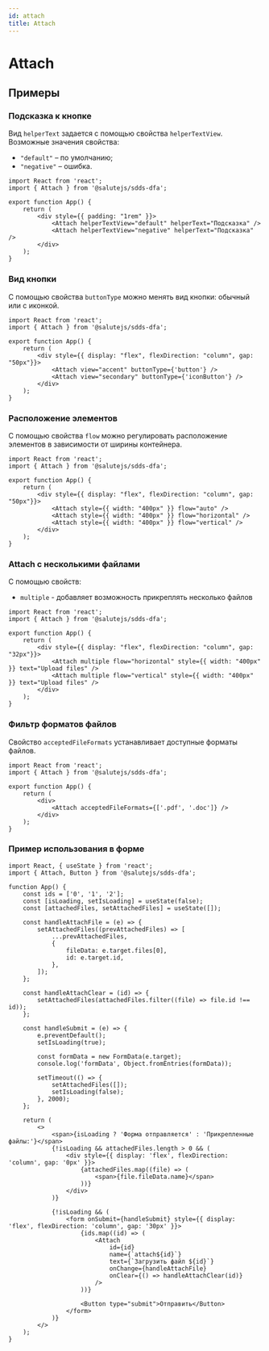 ```yaml
---
id: attach
title: Attach
---
```



# Attach
<Description name="Attach" />
<PropsTable name="Attach" />

## Примеры

### Подсказка к кнопке
Вид `helperText` задается с помощью свойства `helperTextView`. Возможные значения свойства:
+ `"default"` – по умолчанию;
+ `"negative"` – ошибка.

```tsx live
import React from 'react';
import { Attach } from '@salutejs/sdds-dfa';

export function App() {
    return (
        <div style={{ padding: "1rem" }}>
            <Attach helperTextView="default" helperText="Подсказка" />
            <Attach helperTextView="negative" helperText="Подсказка" />
        </div>
    );
}
```

### Вид кнопки
С помощью свойства `buttonType` можно менять вид кнопки: обычный или с иконкой.

```tsx live
import React from 'react';
import { Attach } from '@salutejs/sdds-dfa';

export function App() {
    return (
        <div style={{ display: "flex", flexDirection: "column", gap: "50px"}}>
            <Attach view="accent" buttonType={'button'} />
            <Attach view="secondary" buttonType={'iconButton'} />
        </div>
    );
}
```

### Расположение элементов
C помощью свойства `flow` можно регулировать расположение элементов в зависимости от ширины контейнера.

```tsx live
import React from 'react';
import { Attach } from '@salutejs/sdds-dfa';

export function App() {
    return (
        <div style={{ display: "flex", flexDirection: "column", gap: "50px"}}>
            <Attach style={{ width: "400px" }} flow="auto" />
            <Attach style={{ width: "400px" }} flow="horizontal" />
            <Attach style={{ width: "400px" }} flow="vertical" />
        </div>
    );
}
```

### Attach с несколькими файлами

С помощью свойств:
- `multiple` - добавляет возможность прикреплять несколько файлов

```tsx live
import React from 'react';
import { Attach } from '@salutejs/sdds-dfa';

export function App() {
    return (
        <div style={{ display: "flex", flexDirection: "column", gap: "32px"}}>
            <Attach multiple flow="horizontal" style={{ width: "400px" }} text="Upload files" />
            <Attach multiple flow="vertical" style={{ width: "400px" }} text="Upload files" />
        </div>
    );
}
```

### Фильтр форматов файлов
Свойство `acceptedFileFormats` устанавливает доступные форматы файлов.

```tsx live
import React from 'react';
import { Attach } from '@salutejs/sdds-dfa';

export function App() {
    return (
        <div>
            <Attach acceptedFileFormats={['.pdf', '.doc']} />
        </div>
    );
}
```

### Пример использования в форме

```tsx live
import React, { useState } from 'react';
import { Attach, Button } from '@salutejs/sdds-dfa';

function App() {
    const ids = ['0', '1', '2'];
    const [isLoading, setIsLoading] = useState(false);
    const [attachedFiles, setAttachedFiles] = useState([]);

    const handleAttachFile = (e) => {
        setAttachedFiles((prevAttachedFiles) => [
            ...prevAttachedFiles,
            {
                fileData: e.target.files[0],
                id: e.target.id,
            },
        ]);
    };

    const handleAttachClear = (id) => {
        setAttachedFiles(attachedFiles.filter((file) => file.id !== id));
    };

    const handleSubmit = (e) => {
        e.preventDefault();
        setIsLoading(true);
  
        const formData = new FormData(e.target);
        console.log('formData', Object.fromEntries(formData));

        setTimeout(() => {
            setAttachedFiles([]);
            setIsLoading(false);
        }, 2000);
    };

    return (
        <>
            <span>{isLoading ? 'Форма отправляется' : 'Прикрепленные файлы:'}</span>
            {!isLoading && attachedFiles.length > 0 && (
                <div style={{ display: 'flex', flexDirection: 'column', gap: '0px' }}>
                    {attachedFiles.map((file) => (
                        <span>{file.fileData.name}</span>
                    ))}
                </div>
            )}

            {!isLoading && (
                <form onSubmit={handleSubmit} style={{ display: 'flex', flexDirection: 'column', gap: '30px' }}>
                    {ids.map((id) => (
                        <Attach
                            id={id}
                            name={`attach${id}`}
                            text={`Загрузить файл ${id}`}
                            onChange={handleAttachFile}
                            onClear={() => handleAttachClear(id)}
                        />
                    ))}

                    <Button type="submit">Отправить</Button>
                </form>
            )}
        </>
    );
}
```